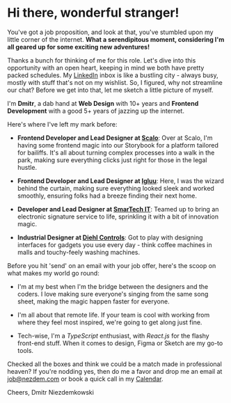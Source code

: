 # Hi there, wonderful stranger!

You've got a job proposition, and look at that, you've stumbled upon my little 
corner of the internet. **What a serendipitous moment, considering I'm all 
geared up for some exciting new adventures!**

Thanks a bunch for thinking of me for this role. Let's dive into this opportunity 
with an open heart, keeping in mind we both have pretty packed schedules. My 
[LinkedIn](https://www.linkedin.com/in/nezdem) inbox is like a bustling 
city - always busy, mostly with stuff that's not on my wishlist. So, I figured, 
why not streamline our chat? Before we get into that, let me sketch a little 
picture of myself.

I'm **Dmitr**, a dab hand at **Web Design** with 10+ years and **Frontend Development** with a good 
5+ years of jazzing up the internet.

Here's where I've left my mark before:

- **Frontend Developer and Lead Designer at [Scalo](https://www.scalosoft.com/)**: Over at Scalo, 
I'm having some frontend magic into our Storybook for a platform tailored for bailiffs. 
It's all about turning complex processes into a walk in the park, making sure everything 
clicks just right for those in the legal hustle.

- **Frontend Developer and Lead Designer at [Igluu](https://igluu.cz/)**: Here, I was the 
wizard behind the curtain, making sure everything looked sleek and worked smoothly, ensuring 
folks had a breeze finding their next home.

- **Developer and Lead Designer at [SmarTech IT](https://smartech-it.eu/)**: Teamed up to 
bring an electronic signature service to life, sprinkling it with a bit of innovation magic.

- **Industrial Designer at [Diehl Controls](https://www.diehl.com/controls/en/)**: Got to play 
with designing interfaces for gadgets you use every day - think coffee machines in malls and 
touchy-feely washing machines.

Before you hit 'send' on an email with your job offer, here's the scoop on what makes my world go round:

- I'm at my best when I'm the bridge between the designers and the coders. I love making sure 
everyone's singing from the same song sheet, making the magic happen faster for everyone.

- I'm all about that remote life. If your team is cool with working from where they feel most 
inspired, we're going to get along just fine.

- Tech-wise, I'm a _TypeScript_ enthusiast, with _React.js_ for the flashy front-end stuff. When 
it comes to design, Figma or Sketch are my go-to tools.

Checked all the boxes and think we could be a match made in professional heaven? If you're 
nodding yes, then do me a favor and drop me an email at [job@nezdem.com](mailto:job@nezdem.com) 
or book a quick call in my [Calendar](https://cal.com/nezdem/).

Cheers,
Dmitr Niezdemkowski